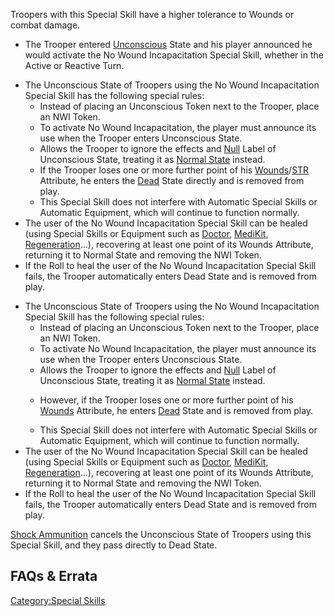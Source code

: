 {{section-special-skills}}


{{n4only}}
{{n4list}}
Troopers with this Special Skill have a higher tolerance to Wounds or combat damage. 

{{image | name=nwi0.jpg | style=128 }}

{{skillbox |black| NO WOUND INCAPACITATION | AUTOMATIC SKILL }}
{{skill-label | Optional }}
{{requirements}}
* The Trooper entered [[Unconscious]] State and his player announced he would activate the No Wound Incapacitation Special Skill, whether in the Active or Reactive Turn.
{{effects}}
{{update | PDF 2.1, July 2023}}
* The Unconscious State of Troopers using the No Wound Incapacitation Special Skill has the following special rules:
** Instead of placing an Unconscious Token next to the Trooper, place an NWI Token.
** To activate No Wound Incapacitation, the player must announce its use when the Trooper enters Unconscious State.
** Allows the Trooper to ignore the effects and [[Null]] Label of Unconscious State, treating it as [[Normal State]] instead.
** If the Trooper loses one or more further point of his [[Wounds]]{{erratahighlight}}/[[STR]]{{erratahighlight-end}} Attribute, he enters {{erratahighlight}}the{{erratahighlight-end}} [[Dead]] State {{erratahighlight}}directly{{erratahighlight-end}} and is removed from play.
** This Special Skill does not interfere with Automatic Special Skills or Automatic Equipment, which will continue to function normally.
* The user of the No Wound Incapacitation Special Skill can be healed (using Special Skills or Equipment such as [[Doctor]], [[MediKit]], [[Regeneration]]...), recovering at least one point of its Wounds Attribute, returning it to Normal State and removing the NWI Token.
* If the Roll to heal the user of the No Wound Incapacitation Special Skill fails, the Trooper automatically enters Dead State and is removed from play.
{{update-end}}
{{original}}
* The Unconscious State of Troopers using the No Wound Incapacitation Special Skill has the following special rules:
** Instead of placing an Unconscious Token next to the Trooper, place an NWI Token.
** To activate No Wound Incapacitation, the player must announce its use when the Trooper enters Unconscious State.
** Allows the Trooper to ignore the effects and [[Null]] Label of Unconscious State, treating it as [[Normal State]] instead.
** {{originalhighlight}}However,{{originalhighlight-end}} if the Trooper loses one or more further point of his [[Wounds]] Attribute, he enters [[Dead]] State and is removed from play.{{originalhighlight}} {{seefaq | This also applies to Troopers with the STR Attribute.}}{{originalhighlight-end}}
** This Special Skill does not interfere with Automatic Special Skills or Automatic Equipment, which will continue to function normally.
* The user of the No Wound Incapacitation Special Skill can be healed (using Special Skills or Equipment such as [[Doctor]], [[MediKit]], [[Regeneration]]...), recovering at least one point of its Wounds Attribute, returning it to Normal State and removing the NWI Token.
* If the Roll to heal the user of the No Wound Incapacitation Special Skill fails, the Trooper automatically enters Dead State and is removed from play.
{{original-end}}


{{remember-start}}
[[Shock Ammunition]] cancels the Unconscious State of Troopers using this Special Skill, and they pass directly to Dead State.
{{remember-end}}


== FAQs & Errata ==

{{faqbox |
type = faq |
title = N4 FAQ |
version = 1.0, Jan 2021 |
q = Q: How do Dogged and No Wound Incapacitation interact with Coup de Grâce, and with Troopers that have STR instead of Wounds? |
a = A: An Unconscious Trooper that has activated the Dogged or No Wound Incapacitation Special Skills cannot be the target of a Coup de Grâce, the standard CC Attack Rolls must be made.
If the Trooper has STR instead of Wounds, losing a further point of their STR Attribute will have the same effect as losing a further point of their Wounds Attribute - they enter the Dead State. |
related = [[CC Attack]], [[Dogged]], [[No Wound Incapacitation]] }}


{{faqbox |
type = faq |
title = N4 FAQ |
version = 1.1.1, Dec 2021 |
q = Q: How do Remote Presence, STR, and the Dogged and No Wound Incapacitation Special Skills interact? |
a = A: You can activate Dogged or No Wound Incapacitation when the Trooper enters any level of Unconscious State, but not if the Trooper is already in Unconscious State. |
related = [[Dogged]], [[No Wound Incapacitation]], [[Remote Presence]], [[Unconscious]] }}

{{n4end}}



[[Category:Special Skills]]